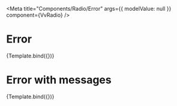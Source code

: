 


<Meta
	title="Components/Radio/Error"
	args={{
		modelValue: null
	}}
	component={VvRadio}
/>

# Error

<Canvas>
	<Story
		name="Error with message"
		args={{
			id: 7,
			label: 'Accept terms and conditions',
			name: 'ck7',
			modelValue: false,
			error: true,
			errorLabel: 'Error label'
		}}>
		{Template.bind({})}
	</Story>
</Canvas>

# Error with messages

<Canvas>
	<Story
		name="Error with messages"
		args={{
			id: 8,
			label: 'Accept terms and conditions',
			name: 'ck8',
			modelValue: false,
			error: true,
			errorLabel: ['First error', 'Second error']
		}}>
		{Template.bind({})}
	</Story>
</Canvas>
